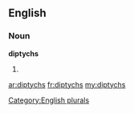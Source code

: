 ==English==

===Noun===
'''diptychs'''

# {{plural of|[[diptych]]}}

[[Category:English plurals]]

[[ar:diptychs]]
[[fr:diptychs]]
[[my:diptychs]]